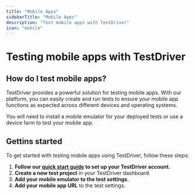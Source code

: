 ```yaml
---
title: "Mobile Apps"
sidebarTitle: "Mobile Apps"
description: "Test mobile apps with TestDriver"
icon: "mobile"
---
```


# Testing mobile apps with TestDriver

## How do I test mobile apps?

TestDriver provides a powerful solution for testing mobile apps. With our platform, you can easily create and run tests to ensure your mobile app functions as expected across different devices and operating systems.

<Tip>
  You will need to install a mobile emulator for your deployed tests or use a
  device farm to test your mobile app.
</Tip>

## Gettins started

To get started with testing mobile apps using TestDriver, follow these steps:

1. **Follow our [quick start guide](/overview/quickstart) to set up your TestDriver account.**
2. **Create a new test project** in your TestDriver dashboard.
3. **Add your mobile emulator to the test settings.**
4. **Add your mobile app URL** to the test settings.
